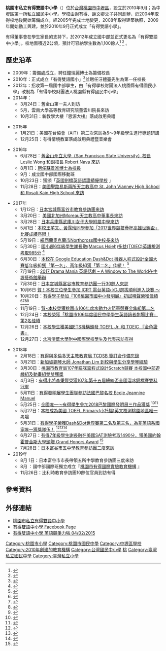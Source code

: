 {{Multiple issues|
{{external links|time=2021-04-02T05:08:03+00:00}}
{{Notability Unreferenced |time=2017-08-13T12:56:13+00:00}}
}}
{{coord|24|58|49.76|N|121|15|6.19|E|region:ID_type:landmark|display=title}}
{{Infobox_School
|name           =桃園市私立有得雙語中小學 
|other_name     =有得國民中小學、Yoder Bilingual Academy
|motto          =勤、實、精、新
|established    =2010年
|type           =私立國民中小學
|district       ={{ROC-TW}}[[桃園市|桃園市]][[中壢區|中壢區]]
|principal      =蘇景進
|grades         ='''國小部：'''六年制，每年級設有3班。<br>'''國中部：'''三年制，每年級各設2班。
|students       =約730人（2021年－2022年）（110學年度）
|address        ={{ROC-TW}}[[桃園市|桃園市]][[中壢區|中壢區]]長春一路288號
|website        = [http://www.yoderedu.org/ 私立有得雙語中小學]
}}
'''桃園市私立有得雙語中小學'''（{{Lang-en|Yoder Bilingual Academy}}）位於[[台灣|台灣]][[桃園市|桃園市]][[中壢區|中壢區]]，設立於2010年9月；為中壢區第一所私立國民中小學。學校由謝有得、謝文卿父子共同創辦，於2004年取得校地後開始籌備成立，經2005年完成土地變更，2008年取得建築執照，2009年開始動工興建，並於2010年9月正式成立「有得雙語小學」。<p>有得董事會在學生家長的支持下，於2012年成立國中部並正式更名為「有得雙語中小學」。校地面積近2公頃，預計可容納學生數為1,100餘人<ref>{{cite news | author = 游文寶 | coauthors =  | url = http://udn.com/NEWS/DOMESTIC/BREAKINGNEWS3/4838917.shtml  | title = 中壢第一所私立「有得國小」動土 | work = 聯合新聞網 | publisher = 聯合線上 | pages =  | date = 2009-04-09 | accessdate = 2009-04-20 }}</ref> <ref>{{cite news | author = 吳世傑 | coauthors =  | url = http://news.pchome.com.tw/society/commonsdaily/20090410/index-12393081285276144002.html | title = 中壢有得國小 動土 | work = PChome新聞 | publisher = 民眾日報 | pages =  | date = 2009-04-10 | accessdate = 2009-04-20 }}</ref>
。

== 歷史沿革 ==
*2009年：籌備處成立，聘任鐘瑞麗博士為籌備校長
*2010年：正式成立「有得雙語國小」<ref>{{cite web |author1=謝彰文 |title=有得雙語小學落成啟用典禮 -- 謝彰文的部落格 |url=http://www.ucute.com.tw/hsieh/index.aspx?act=article&aid=204864936 |website=www.ucute.com.tw |accessdate=2019-01-04 |archive-date=2019-01-05 |archive-url=https://web.archive.org/web/20190105042824/http://www.ucute.com.tw/hsieh/index.aspx?act=article&aid=204864936 |dead-url=no }}</ref>並聘任汪體臺先生為第一任校長
*2012年：招收第一屆國中部學生，由「有得學校財團法人桃園縣有得國民小學」改制為「有得學校財團法人桃園縣有得國民中小學」
*2014年：
**3月24日：舊金山第一夫人到訪
**5月，雲南大學高等教育研究院董雲川院長來訪
**10月31日：新教學大樓『思源大樓』落成啟用典禮
 
*2015年
**1月21日：美國在台協會（AIT）第二次來訪為5～9年級學生進行專題研講
**12月25日：有得情境教室落成啟用典禮暨音樂會
 
*2016年
**6月28日：[http://www.yoderedu.org/舊金山州立大學校長和副校長來訪/ 舊金山州立大學（San Francisco State University）校長 Leslie Wong 和副校長 Robert Nava 來訪] {{Wayback|url=http://www.yoderedu.org/%E8%88%8A%E9%87%91%E5%B1%B1%E5%B7%9E%E7%AB%8B%E5%A4%A7%E5%AD%B8%E6%A0%A1%E9%95%B7%E5%92%8C%E5%89%AF%E6%A0%A1%E9%95%B7%E4%BE%86%E8%A8%AA/ |date=20170423061842 }}
**8月1日：[https://www.yoderedu.org/%E7%AC%AC%E4%BA%8C%E3%80%81%E4%B8%89%E5%B1%86%E6%96%B0%E8%88%8A%E4%BB%BB%E6%A0%A1%E9%95%B7%E4%BA%A4%E6%8E%A5%E5%85%B8%E7%A6%AE%E6%9A%A8%E6%84%9F%E6%81%A9%E8%8C%B6%E6%9C%83/ 聘任蘇景進博士為校長] {{Wayback|url=https://www.yoderedu.org/%E7%AC%AC%E4%BA%8C%E3%80%81%E4%B8%89%E5%B1%86%E6%96%B0%E8%88%8A%E4%BB%BB%E6%A0%A1%E9%95%B7%E4%BA%A4%E6%8E%A5%E5%85%B8%E7%A6%AE%E6%9A%A8%E6%84%9F%E6%81%A9%E8%8C%B6%E6%9C%83/ |date=20170305010819 }}
**9月：成立國中部國際移動班
**10月23日：獲頒「[http://www.yoderedu.org/%E6%9C%89%E5%BE%97%E5%AD%B8%E5%AD%90%E8%A1%A8%E7%8F%BE%E7%AA%81%E5%87%BA%E7%8D%B2%E9%A0%92%E8%8B%B1%E5%9C%8B%E5%8A%8D%E6%A9%8B%E8%8B%B1%E8%AA%9E%E8%AA%8D%E8%AD%89%E7%B8%BE%E5%84%AA%E5%AD%B8%E6%A0%A1/ 英國劍橋英語認證績優學校] {{Wayback|url=http://www.yoderedu.org/%E6%9C%89%E5%BE%97%E5%AD%B8%E5%AD%90%E8%A1%A8%E7%8F%BE%E7%AA%81%E5%87%BA%E7%8D%B2%E9%A0%92%E8%8B%B1%E5%9C%8B%E5%8A%8D%E6%A9%8B%E8%8B%B1%E8%AA%9E%E8%AA%8D%E8%AD%89%E7%B8%BE%E5%84%AA%E5%AD%B8%E6%A0%A1/ |date=20181125231205 }}」
**11月28日：[https://www.facebook.com/yoderedu/posts/1471766086186166?notif_t=like&notif_id=1480378731666173 美國聖路易斯兩所天主教高中 St. John Vianney High School 和 Rosati Kain High School 來訪]

*2017年
**1月12日：[http://www.yoderedu.org/%E6%97%A5%E6%9C%AC%E5%AE%AE%E5%9F%8E%E7%B8%A3%E5%AF%8C%E8%B0%B7%E5%B8%82%E6%95%99%E8%82%B2%E8%A8%AA%E5%95%8F%E5%9C%98%E4%BE%86%E8%A8%AA%EF%BC%81/ 日本宮城縣富谷市教育參訪團來訪] {{Wayback|url=http://www.yoderedu.org/%E6%97%A5%E6%9C%AC%E5%AE%AE%E5%9F%8E%E7%B8%A3%E5%AF%8C%E8%B0%B7%E5%B8%82%E6%95%99%E8%82%B2%E8%A8%AA%E5%95%8F%E5%9C%98%E4%BE%86%E8%A8%AA%EF%BC%81/ |date=20210621150821 }}
**3月20日： [https://photos.google.com/share/AF1QipMiFJei88ZG3lLbWWJi7SgMv9oT3ponbT3BflQbhWHUxYfxFiwCRIAhKjOS8goUZg?key=M1NWRkNkQmJvTmJiZDNGR09EdWM2UUR5N3ZNOHR3 美國北加州Moreau天主教高中董事長來訪] {{Wayback|url=https://photos.google.com/share/AF1QipMiFJei88ZG3lLbWWJi7SgMv9oT3ponbT3BflQbhWHUxYfxFiwCRIAhKjOS8goUZg?key=M1NWRkNkQmJvTmJiZDNGR09EdWM2UUR5N3ZNOHR3 |date=20210621152556 }}
** 3月28日：[http://www.yoderedu.org/%E6%97%A5%E6%9C%AC%E5%85%B5%E5%BA%AB%E7%B8%A3%E6%AD%A6%E5%BA%AB%E5%B7%9D%E5%A5%B3%E5%AD%90%E5%A4%A7%E5%AD%B8%E9%99%84%E5%B1%AC%E4%B8%AD%E5%AD%B8%E4%BE%86%E8%A8%AA/ 日本兵庫縣武庫川女子大學附屬中學來訪] {{Wayback|url=http://www.yoderedu.org/%E6%97%A5%E6%9C%AC%E5%85%B5%E5%BA%AB%E7%B8%A3%E6%AD%A6%E5%BA%AB%E5%B7%9D%E5%A5%B3%E5%AD%90%E5%A4%A7%E5%AD%B8%E9%99%84%E5%B1%AC%E4%B8%AD%E5%AD%B8%E4%BE%86%E8%A8%AA/ |date=20170413202203 }}
** 5月1日：[http://www.yoderedu.org/%E7%8B%82%E8%B3%80%EF%BC%81%E6%9C%AC%E6%A0%A1%E7%8E%8B%E8%8A%8A%E5%8F%88%E3%80%81%E9%BB%83%E9%9C%88%E7%8E%B2%E5%90%8C%E5%AD%B8%E5%8F%83%E5%8A%A0%E3%80%8C2017%E4%B8%96%E7%95%8C%E7%AB%B6%E6%8A%80/ 本校王芊又、黃霈玲同學參加「2017世界競技疊杯高雄世錦盃」比賽成績亮眼！] {{Wayback|url=http://www.yoderedu.org/%E7%8B%82%E8%B3%80%EF%BC%81%E6%9C%AC%E6%A0%A1%E7%8E%8B%E8%8A%8A%E5%8F%88%E3%80%81%E9%BB%83%E9%9C%88%E7%8E%B2%E5%90%8C%E5%AD%B8%E5%8F%83%E5%8A%A0%E3%80%8C2017%E4%B8%96%E7%95%8C%E7%AB%B6%E6%8A%80/ |date=20170528093613 }}
**5月19日：[http://www.yoderedu.org/%E7%B4%90%E8%A5%BF%E8%98%AD%E5%A5%A7%E5%85%8B%E8%98%AD%E5%B8%82northcross%E5%9C%8B%E4%B8%AD%E6%A0%A1%E9%95%B7%E4%BE%86%E8%A8%AA/ 紐西蘭奧克蘭市Northcross國中校長來訪] {{Wayback|url=http://www.yoderedu.org/%E7%B4%90%E8%A5%BF%E8%98%AD%E5%A5%A7%E5%85%8B%E8%98%AD%E5%B8%82northcross%E5%9C%8B%E4%B8%AD%E6%A0%A1%E9%95%B7%E4%BE%86%E8%A8%AA/ |date=20170526223926 }}
**5月30日：[http://www.yoderedu.org/%E8%B3%80%EF%BC%81%E6%9C%AC%E6%A0%A16%E5%B9%B4%E7%B4%9A%E8%AC%9D%E9%95%B7%E8%9E%8D%E5%90%8C%E5%AD%B8%E5%A4%9A%E7%9B%8Atoeic%E8%A1%A8%E7%8F%BE%E5%84%AA%E7%95%B0/ 國小部6年級學生謝長融(Marcus Hsieh)多益(TOIEC)英語檢測考取985分] {{Wayback|url=http://www.yoderedu.org/%E8%B3%80%EF%BC%81%E6%9C%AC%E6%A0%A16%E5%B9%B4%E7%B4%9A%E8%AC%9D%E9%95%B7%E8%9E%8D%E5%90%8C%E5%AD%B8%E5%A4%9A%E7%9B%8Atoeic%E8%A1%A8%E7%8F%BE%E5%84%AA%E7%95%B0/ |date=20210621150849 }}<ref>{{cite web |title=焦點新聞 - 13歲謝長融不簡單！ 多益考985分 |url=https://www.tbc.net.tw/Mobile/News/NewsDetail?id=b60c9979-eb97-493a-94fb-717bec028e94 |website=www.tbc.net.tw |accessdate=2019-01-04 |archive-date=2019-01-05 |archive-url=https://web.archive.org/web/20190105043034/https://www.tbc.net.tw/Mobile/News/NewsDetail?id=b60c9979-eb97-493a-94fb-717bec028e94 |dead-url=no }}</ref>
**6月30日：[http://www.yoderedu.org/%E8%B3%80%EF%BC%81%E6%9C%AC%E6%A0%A1%E5%9C%A8dashanddot%E6%A9%9F%E5%99%A8%E4%BA%BA%E7%A8%8B%E5%BC%8F%E8%A8%AD%E8%A8%88%E5%85%A8%E5%9C%8B%E5%A4%A7%E8%B3%BD%E7%8D%B2%E5%A4%A7%E7%8D%8E/ 本校在 Google Education Dash&Dot 機器人程式設計全國大賽低年級組獲「第一名」、高年級組獲「第二名」佳績！] {{Wayback|url=http://www.yoderedu.org/%E8%B3%80%EF%BC%81%E6%9C%AC%E6%A0%A1%E5%9C%A8dashanddot%E6%A9%9F%E5%99%A8%E4%BA%BA%E7%A8%8B%E5%BC%8F%E8%A8%AD%E8%A8%88%E5%85%A8%E5%9C%8B%E5%A4%A7%E8%B3%BD%E7%8D%B2%E5%A4%A7%E7%8D%8E/ |date=20210621150922 }}<ref>{{cite web |title=影音新聞 - 機器人全國大賽 有得奪一、二名！ |url=https://www.tbc.net.tw/Mobile/News/NewsDetail?id=47c086e7-02d6-452e-b9a7-34dc9c5f5b59&newsType=4 |website=www.tbc.net.tw |accessdate=2019-01-04 |archive-date=2019-01-05 |archive-url=https://web.archive.org/web/20190105050103/https://www.tbc.net.tw/Mobile/News/NewsDetail?id=47c086e7-02d6-452e-b9a7-34dc9c5f5b59&newsType=4 |dead-url=no }}</ref>
**7月19日：[http://www.yoderedu.org/2017-drama-mania-%E8%8B%B1%E8%AA%9E%E8%A9%B1%E5%8A%87-a-window-to-the-world%EF%BC%88%E6%9C%89%E5%BE%97ec3%E7%A4%BE%E5%9C%98%EF%BC%89/ 2017 Drama Mania 英語話劇 – A Window to The World在中壢藝術館舉辦] {{Wayback|url=http://www.yoderedu.org/2017-drama-mania-%E8%8B%B1%E8%AA%9E%E8%A9%B1%E5%8A%87-a-window-to-the-world%EF%BC%88%E6%9C%89%E5%BE%97ec3%E7%A4%BE%E5%9C%98%EF%BC%89/ |date=20210621150906 }}
**7月30日：[http://www.yoderedu.org/%E6%97%A5%E6%9C%AC%E5%AE%AE%E5%9F%8E%E7%B8%A3%E5%AF%8C%E8%B0%B7%E5%B8%82%E6%95%99%E8%82%B2%E5%8F%83%E8%A8%AA%E5%9C%98%E4%B8%80%E8%A1%8C30%E9%A4%98%E4%BA%BA%E4%BE%86%E8%A8%AA/ 日本宮城縣富谷市教育參訪團一行30餘人來訪] {{Wayback|url=http://www.yoderedu.org/%E6%97%A5%E6%9C%AC%E5%AE%AE%E5%9F%8E%E7%B8%A3%E5%AF%8C%E8%B0%B7%E5%B8%82%E6%95%99%E8%82%B2%E5%8F%83%E8%A8%AA%E5%9C%98%E4%B8%80%E8%A1%8C30%E9%A4%98%E4%BA%BA%E4%BE%86%E8%A8%AA/ |date=20210621150915 }}
**10月6日 [https://www.yoderedu.org/%E8%B3%80%EF%BC%81%E6%9C%AC%E6%A0%A1%E4%B8%89%E4%BD%8D%E5%AD%B8%E7%94%9F%E5%8F%83%E5%8A%A0-icrt-%E9%9B%BB%E5%8F%B0%E8%8B%B1%E8%AA%9E%E5%B0%8Fdj%E9%81%B8%E6%8B%94%E9%A0%86%E5%88%A9%E9%80%B2%E5%85%A5/ 賀！本校三位學生參加 ICRT 電台英語小DJ選拔順利進入決賽 ～] {{Wayback|url=https://www.yoderedu.org/%E8%B3%80%EF%BC%81%E6%9C%AC%E6%A0%A1%E4%B8%89%E4%BD%8D%E5%AD%B8%E7%94%9F%E5%8F%83%E5%8A%A0-icrt-%E9%9B%BB%E5%8F%B0%E8%8B%B1%E8%AA%9E%E5%B0%8Fdj%E9%81%B8%E6%8B%94%E9%A0%86%E5%88%A9%E9%80%B2%E5%85%A5/ |date=20190106082132 }}
**10月20日：[https://www.yoderedu.org/%E6%9C%89%E5%BE%97%E5%AD%B8%E5%AD%90%E5%8F%83%E5%8A%A0%E3%80%8E106%E6%A1%83%E5%9C%92%E5%B8%82%E5%9C%8B%E4%B8%AD%E5%B0%8F%E7%99%BC%E6%98%8E%E5%B1%95%E3%80%8F%E5%88%9D%E8%A9%A6%E5%95%BC%E8%81%B2/ 有得學子參加『106桃園市國中小發明展』初試啼聲榮獲佳績] {{Wayback|url=https://www.yoderedu.org/%E6%9C%89%E5%BE%97%E5%AD%B8%E5%AD%90%E5%8F%83%E5%8A%A0%E3%80%8E106%E6%A1%83%E5%9C%92%E5%B8%82%E5%9C%8B%E4%B8%AD%E5%B0%8F%E7%99%BC%E6%98%8E%E5%B1%95%E3%80%8F%E5%88%9D%E8%A9%A6%E5%95%BC%E8%81%B2/ |date=20190106215323 }}<ref>{{cite web |title=影音新聞 - 「鋼土膠帶」奪特優 解決漏水好幫手 |url=https://www.tbc.net.tw/Mobile/News/NewsDetail?id=1ead7c40-47e3-4bc1-b6f6-5f1f7fe3936d&newsType=4 |website=www.tbc.net.tw |publisher=TBC |accessdate=2019-01-04 |archive-date=2019-01-05 |archive-url=https://web.archive.org/web/20190105053112/https://www.tbc.net.tw/Mobile/News/NewsDetail?id=1ead7c40-47e3-4bc1-b6f6-5f1f7fe3936d&newsType=4 |dead-url=no }}</ref><ref>{{cite news |author1=呂筱蟬 |title=有得雙語國中小 桃園市發明展獲佳績 |url=https://www.chinatimes.com/realtimenews/20171025004866-260405 |accessdate=2019-01-04 |work=www.chinatimes.com |publisher=中時電子報 |date=2017-10-25|language=zh-TW |archive-date=2019-01-04 |archive-url=https://web.archive.org/web/20190104231108/https://www.chinatimes.com/realtimenews/20171025004866-260405 |dead-url=no }}</ref><ref>{{cite news |title=影音新聞 - 「鋼土膠帶」奪特優 解決漏水好幫手 |url=https://www.tbc.net.tw/Mobile/News/NewsDetail?id=1ead7c40-47e3-4bc1-b6f6-5f1f7fe3936d&newsType=4 |accessdate=2019-01-04 |work=www.tbc.net.tw |publisher=TBC南桃園電視台 |date=2017-10-25|archive-date=2019-01-05 |archive-url=https://web.archive.org/web/20190105053112/https://www.tbc.net.tw/Mobile/News/NewsDetail?id=1ead7c40-47e3-4bc1-b6f6-5f1f7fe3936d&newsType=4 |dead-url=no }}</ref><ref>{{cite news |author1=周敏鴻 |title=鋼土膠帶黏牢牢、魚缸換水不髒手 有得國中小學生有創意 |url=http://news.ltn.com.tw/news/life/breakingnews/2233077 |accessdate=2019-01-04 |work=news.ltn.com.tw |publisher=自由時報 |date=2017-10-25|archive-date=2019-01-05 |archive-url=https://web.archive.org/web/20190105042753/http://news.ltn.com.tw/news/life/breakingnews/2233077 |dead-url=no }}</ref>
**11月19日：[https://www.yoderedu.org/%E8%B3%80%E6%9C%AC%E6%A0%A1%E6%A6%AE%E7%8D%B2%E6%A1%83%E5%9C%92%E5%B8%82106%E5%B9%B4%E5%BA%A6%E6%B0%B4%E5%8B%95%E5%8A%9B%E7%81%AB%E7%AE%AD%E8%BB%8A%E7%AB%B6%E8%B3%BD%E9%87%91%E9%9A%BC%E7%B5%84/ 賀~本校榮獲桃園市106年度水動力火箭車競賽金隼組第二名] {{Wayback|url=https://www.yoderedu.org/%E8%B3%80%E6%9C%AC%E6%A0%A1%E6%A6%AE%E7%8D%B2%E6%A1%83%E5%9C%92%E5%B8%82106%E5%B9%B4%E5%BA%A6%E6%B0%B4%E5%8B%95%E5%8A%9B%E7%81%AB%E7%AE%AD%E8%BB%8A%E7%AB%B6%E8%B3%BD%E9%87%91%E9%9A%BC%E7%B5%84/ |date=20190105043122 }}
**12月24日：[https://www.yoderedu.org/%E8%99%9F%E5%A4%96%EF%BC%81%E6%9C%AC%E6%A0%A1%E6%A6%AE%E7%8D%B2%E3%80%8C%E6%A1%83%E5%9C%92%E5%B8%82106%E5%B9%B4%E5%BA%A6%E5%9C%8B%E6%B0%91%E4%B8%AD%E5%AD%B8%E5%AD%B8%E7%94%9F%E8%8B%B1%E8%AA%9E/ 本校榮獲「桃園市106年度國民中學學生英語讀者劇場比賽」第2名佳績] {{Wayback|url=https://www.yoderedu.org/%E8%99%9F%E5%A4%96%EF%BC%81%E6%9C%AC%E6%A0%A1%E6%A6%AE%E7%8D%B2%E3%80%8C%E6%A1%83%E5%9C%92%E5%B8%82106%E5%B9%B4%E5%BA%A6%E5%9C%8B%E6%B0%91%E4%B8%AD%E5%AD%B8%E5%AD%B8%E7%94%9F%E8%8B%B1%E8%AA%9E/ |date=20190105043035 }}
**12月26日：[https://www.yoderedu.org/%E6%9C%AC%E6%A0%A1%E5%AD%B8%E7%94%9F%E7%8D%B2%E7%BE%8E%E5%9C%8Bets%E6%A9%9F%E6%A7%8B%E9%A0%92%E7%99%BC-toefl-jr-%E5%92%8C-toeic-%E3%80%8E%E9%87%91%E8%89%B2%E8%AD%89%E6%9B%B8/ 本校學生獲美國ETS機構頒發 TOEFL Jr. 和 TOEIC 『金色證書』 ] {{Wayback|url=https://www.yoderedu.org/%E6%9C%AC%E6%A0%A1%E5%AD%B8%E7%94%9F%E7%8D%B2%E7%BE%8E%E5%9C%8Bets%E6%A9%9F%E6%A7%8B%E9%A0%92%E7%99%BC-toefl-jr-%E5%92%8C-toeic-%E3%80%8E%E9%87%91%E8%89%B2%E8%AD%89%E6%9B%B8/ |date=20190106010416 }}
**12月27日：[https://www.yoderedu.org/%E5%8C%97%E4%BA%AC%E6%B8%85%E8%8F%AF%E5%A4%A7%E5%AD%B8%E9%99%84%E4%B8%AD%E5%9C%8B%E9%9A%9B%E5%AD%B8%E6%A0%A1%E5%AD%B8%E7%94%9F%E5%8F%8A%E4%BB%A3%E8%A1%A8%E4%BE%86%E8%A8%AA%E6%9C%89%E5%BE%97/ 北京清華大學附中國際學校學生及代表來訪有得] {{Wayback|url=https://www.yoderedu.org/%E5%8C%97%E4%BA%AC%E6%B8%85%E8%8F%AF%E5%A4%A7%E5%AD%B8%E9%99%84%E4%B8%AD%E5%9C%8B%E9%9A%9B%E5%AD%B8%E6%A0%A1%E5%AD%B8%E7%94%9F%E5%8F%8A%E4%BB%A3%E8%A1%A8%E4%BE%86%E8%A8%AA%E6%9C%89%E5%BE%97/ |date=20190106215250 }}

* 2018年
**2月18日：[https://www.yoderedu.org/%E8%B3%80%EF%BD%9E%E6%9C%89%E5%BE%97%E8%88%87%E5%A4%9A%E5%80%AB%E5%A4%9A%E5%A4%A9%E4%B8%BB%E6%95%99%E6%95%99%E8%82%B2%E5%B1%80%E7%B0%BD%E8%A8%82%E5%90%88%E4%BD%9C%E5%82%99%E5%BF%98%E9%8C%84/ 有得與多倫多天主教教育局 TCDSB 簽訂合作備忘錄] {{Wayback|url=https://www.yoderedu.org/%E8%B3%80%EF%BD%9E%E6%9C%89%E5%BE%97%E8%88%87%E5%A4%9A%E5%80%AB%E5%A4%9A%E5%A4%A9%E4%B8%BB%E6%95%99%E6%95%99%E8%82%B2%E5%B1%80%E7%B0%BD%E8%A8%82%E5%90%88%E4%BD%9C%E5%82%99%E5%BF%98%E9%8C%84/ |date=20190106215312 }}
**3月21日：[https://www.yoderedu.org/%E6%96%B0%E5%8A%A0%E5%9D%A1%E9%8B%BC%E7%90%B4%E5%A4%A7%E5%B8%AB-jonathan-lim-%E5%88%B0%E6%A0%A1%E8%88%87%E5%AD%B8%E7%94%9F%E5%88%86%E4%BA%AB%E5%AD%B8%E7%90%B4%E7%B6%93%E9%A9%97/ 新加坡鋼琴大師 Jonathan Lim 到校與學生分享學琴經驗] {{Wayback|url=https://www.yoderedu.org/%E6%96%B0%E5%8A%A0%E5%9D%A1%E9%8B%BC%E7%90%B4%E5%A4%A7%E5%B8%AB-jonathan-lim-%E5%88%B0%E6%A0%A1%E8%88%87%E5%AD%B8%E7%94%9F%E5%88%86%E4%BA%AB%E5%AD%B8%E7%90%B4%E7%B6%93%E9%A9%97/ |date=20190106013501 }}
**3月30日：[https://www.yoderedu.org/%E6%A1%83%E5%9C%92%E5%B8%82%E6%95%99%E8%82%B2%E5%B1%80107%E5%B9%B4%E8%B2%93%E5%92%AA%E7%9B%83%E7%A8%8B%E5%BC%8F%E8%A8%AD%E8%A8%88scratch%E7%AB%B6%E8%B3%BD-%E6%9C%AC%E6%A0%A1%E5%9C%8B%E4%B8%AD%E9%83%A8/ 桃園市教育局107年貓咪盃程式設計Scratch競賽 本校國中部遊戲組及動畫組雙雙獲獎] {{Wayback|url=https://www.yoderedu.org/%E6%A1%83%E5%9C%92%E5%B8%82%E6%95%99%E8%82%B2%E5%B1%80107%E5%B9%B4%E8%B2%93%E5%92%AA%E7%9B%83%E7%A8%8B%E5%BC%8F%E8%A8%AD%E8%A8%88scratch%E7%AB%B6%E8%B3%BD-%E6%9C%AC%E6%A0%A1%E5%9C%8B%E4%B8%AD%E9%83%A8/ |date=20190105180301 }}
**4月3日：[https://www.yoderedu.org/%E6%9C%89%E5%BE%97%E5%B0%8F%E5%B0%87%E6%9D%8E%E7%A7%89%E8%B1%90%E6%A6%AE%E7%8D%B2107%E5%B9%B4%E7%AC%AC%E5%8D%81%E4%BA%94%E5%B1%86%E7%B8%BD%E7%B5%B1%E7%9B%83%E5%85%A8%E5%9C%8B%E6%BA%9C%E5%86%B0/ 有得小將李秉豐榮獲107年第十五屆總統盃全國溜冰錦標賽雙料冠軍] {{Wayback|url=https://www.yoderedu.org/%E6%9C%89%E5%BE%97%E5%B0%8F%E5%B0%87%E6%9D%8E%E7%A7%89%E8%B1%90%E6%A6%AE%E7%8D%B2107%E5%B9%B4%E7%AC%AC%E5%8D%81%E4%BA%94%E5%B1%86%E7%B8%BD%E7%B5%B1%E7%9B%83%E5%85%A8%E5%9C%8B%E6%BA%9C%E5%86%B0/ |date=20190105043024 }}
**5月11日：[https://www.yoderedu.org/%E6%9C%89%E5%BE%97%E5%9C%98%E9%9A%8A%E5%8F%83%E8%A8%AA%E6%B3%95%E5%9C%8B%E5%B7%B4%E9%BB%8E%E5%90%8D%E6%A0%A1-ecole-jeannine-manuel/ 有得發明展學生團隊參訪法國巴黎名校 Ecole Jeannine Manuel] {{Wayback|url=https://www.yoderedu.org/%E6%9C%89%E5%BE%97%E5%9C%98%E9%9A%8A%E5%8F%83%E8%A8%AA%E6%B3%95%E5%9C%8B%E5%B7%B4%E9%BB%8E%E5%90%8D%E6%A0%A1-ecole-jeannine-manuel/ |date=20190105043109 }}
**5月25日：[https://www.yoderedu.org/%E5%85%A8%E5%9C%8B%E5%94%AF%E4%B8%80%EF%BD%9E%E6%9C%89%E5%BE%97%E5%AD%B8%E7%94%9F%E5%8F%83%E5%8A%A02018%E5%B7%B4%E9%BB%8E%E5%9C%8B%E9%9A%9B%E7%99%BC%E6%98%8E%E5%B1%95%E4%B8%89%E4%BD%9C%E5%93%81/ 全國唯一～有得學生參加2018巴黎國際發明展三作品獲獎] {{Wayback|url=https://www.yoderedu.org/%E5%85%A8%E5%9C%8B%E5%94%AF%E4%B8%80%EF%BD%9E%E6%9C%89%E5%BE%97%E5%AD%B8%E7%94%9F%E5%8F%83%E5%8A%A02018%E5%B7%B4%E9%BB%8E%E5%9C%8B%E9%9A%9B%E7%99%BC%E6%98%8E%E5%B1%95%E4%B8%89%E4%BD%9C%E5%93%81/ |date=20190105113247 }}<ref>{{cite news |author1=李明朝 |title=桃市有得國中部學生 參加法國發明展3作品獲獎 |url=https://tw.news.yahoo.com/%E6%A1%83%E5%B8%82%E6%9C%89%E5%BE%97%E5%9C%8B%E4%B8%AD%E9%83%A8%E5%AD%B8%E7%94%9F-%E5%8F%83%E5%8A%A0%E6%B3%95%E5%9C%8B%E7%99%BC%E6%98%8E%E5%B1%953%E4%BD%9C%E5%93%81%E7%8D%B2%E7%8D%8E-235846643.html |accessdate=2019-01-04 |work=中廣新聞網 |date=2018-05-28|language=zh-TW |archive-date=2019-01-05 |archive-url=https://web.archive.org/web/20190105042828/https://tw.news.yahoo.com/%E6%A1%83%E5%B8%82%E6%9C%89%E5%BE%97%E5%9C%8B%E4%B8%AD%E9%83%A8%E5%AD%B8%E7%94%9F-%E5%8F%83%E5%8A%A0%E6%B3%95%E5%9C%8B%E7%99%BC%E6%98%8E%E5%B1%953%E4%BD%9C%E5%93%81%E7%8D%B2%E7%8D%8E-235846643.html |dead-url=no }}</ref><ref>{{cite news |author1=許倬勛 |title=「鋼土膠帶」！ 國中生赴法國參加發明展奪獎 - 桃園市 - 自由時報電子報 |url=http://news.ltn.com.tw/news/Taoyuan/breakingnews/2437609 |accessdate=2019-01-04 |work=news.ltn.com.tw |publisher=自由時報 |date=2018-05-25|archive-date=2019-01-04 |archive-url=https://web.archive.org/web/20190104231102/http://news.ltn.com.tw/news/Taoyuan/breakingnews/2437609 |dead-url=no }}</ref>
**5月27日：[https://www.yoderedu.org/%E6%9C%AC%E6%A0%A1%E7%82%BA%E7%BE%8E%E5%9C%8B-toefl-primary-%E8%8B%B1%E6%96%87%E6%AA%A2%E6%B8%AC%E6%A1%83%E5%9C%92%E5%9C%B0%E5%8D%80%E5%94%AF%E4%B8%80%E8%80%83%E5%A0%B4%EF%BC%8C%E5%85%A8/ 本校成為美國 TOEFL Primary(小托福)英文檢測桃園地區唯一考場] {{Wayback|url=https://www.yoderedu.org/%E6%9C%AC%E6%A0%A1%E7%82%BA%E7%BE%8E%E5%9C%8B-toefl-primary-%E8%8B%B1%E6%96%87%E6%AA%A2%E6%B8%AC%E6%A1%83%E5%9C%92%E5%9C%B0%E5%8D%80%E5%94%AF%E4%B8%80%E8%80%83%E5%A0%B4%EF%BC%8C%E5%85%A8/ |date=20190105043058 }}
**5月31日：[https://www.yoderedu.org/%E6%9C%89%E5%BE%97%E5%AD%A9%E5%AD%90%E5%B6%84%E9%9C%B2%E9%8B%92%E8%8A%92%E5%A4%A7%E6%9C%89%E6%96%AC%E7%8D%B2%EF%BC%8C%E5%85%AD%E7%B5%84%E6%99%89%E7%B4%9A%E6%B1%BA%E8%B3%BD%EF%BC%8C%E5%85%A9%E7%B5%84/ 有得學子榮獲Dash&Dot世界賽第二名及第三名，為非英語系國家唯一獲獎隊伍！] {{Wayback|url=https://www.yoderedu.org/%E6%9C%89%E5%BE%97%E5%AD%A9%E5%AD%90%E5%B6%84%E9%9C%B2%E9%8B%92%E8%8A%92%E5%A4%A7%E6%9C%89%E6%96%AC%E7%8D%B2%EF%BC%8C%E5%85%AD%E7%B5%84%E6%99%89%E7%B4%9A%E6%B1%BA%E8%B3%BD%EF%BC%8C%E5%85%A9%E7%B5%84/ |date=20190106215301 }}<ref>{{cite news |author1=許倬勛 |title=小學生參加教育機器人大賽 桃園6隊挺進全球決賽 - 生活 - 自由時報電子報 |url=http://news.ltn.com.tw/news/life/breakingnews/2358639 |accessdate=2019-01-04 |work=news.ltn.com.tw |publisher=自由時報 |date=03/07/2018 |archive-date=2019-01-05 |archive-url=https://web.archive.org/web/20190105042751/http://news.ltn.com.tw/news/life/breakingnews/2358639 |dead-url=no }}</ref><ref>{{cite news |author1=張弘昌 |title=機器人世界賽 有得雙語國小響叮噹 |url=https://udn.com/news/story/11322/3218187 |accessdate=2019-01-04 |work=聯合新聞網 |publisher=聯合報 |date=2018-06-25|language=zh-TW |archive-date=2019-01-05 |archive-url=https://web.archive.org/web/20190105042825/https://udn.com/news/story/11322/3218187 |dead-url=no }}</ref><ref>{{cite news |author1=李峻愷 |title=神奇聯盟機器人世界賽 有得學生包辦2、3名 |url=http://www.uni967.com/newweb/index.php?menu=4&page=4_1&category=%E5%9C%B0%E6%96%B9&ID=6469 |work=www.uni967.com |publisher=FM96.7 環宇電台 |date=2018-06-25|accessdate=2019-01-04 |archive-date=2019-01-04 |archive-url=https://web.archive.org/web/20190104231001/http://www.uni967.com/newweb/index.php?menu=4&page=4_1&category=%E5%9C%B0%E6%96%B9&ID=6469 |dead-url=no }}</ref>
**6月27日：[https://www.yoderedu.org/%E6%81%AD%E5%96%9C7c%E5%9C%8B%E9%9A%9B%E7%8F%AD%E8%AC%9D%E9%95%B7%E8%9E%8Dsat%E6%A6%AE%E7%8D%B21490%E5%88%86%EF%BC%8C%E7%8D%B2%E7%BE%8E%E5%9C%8B%E7%B4%84%E7%BF%B0%E9%9C%8D%E6%99%AE%E9%87%91%E6%96%AF/ 有得7年級學生謝長融在美國SAT測驗考取1490分，獲美國約翰霍普金斯大學頒贈 Grand Honors Award] {{Wayback|url=https://www.yoderedu.org/%E6%81%AD%E5%96%9C7c%E5%9C%8B%E9%9A%9B%E7%8F%AD%E8%AC%9D%E9%95%B7%E8%9E%8Dsat%E6%A6%AE%E7%8D%B21490%E5%88%86%EF%BC%8C%E7%8D%B2%E7%BE%8E%E5%9C%8B%E7%B4%84%E7%BF%B0%E9%9C%8D%E6%99%AE%E9%87%91%E6%96%AF/ |date=20190105043046 }}<ref>{{cite news |author1=鄭國樑 |title=7年級生獲約翰霍普金斯頒 Grand Honors |url=https://udn.com/news/story/7324/3276517 |accessdate=2019-01-04 |work=聯合新聞網 |publisher=聯合報 |date=2018-07-27|language=zh-TW |archive-date=2019-01-04 |archive-url=https://web.archive.org/web/20190104231052/https://udn.com/news/story/7324/3276517 |dead-url=no }}</ref>
**7月28日：[https://photos.google.com/share/AF1QipMR9sf62ItXdpvg2pxup_mNaDC-myyFuqXhdR3KKOjXyLyVc7UWxUiIXXVH2XHxrg?key=NnVGTUxHaVNGRDgyeFFpak8zcmNBWVhjbHdEQ3lR 日本富谷市五中學教育參訪團二度來訪] {{Wayback|url=https://photos.google.com/share/AF1QipMR9sf62ItXdpvg2pxup_mNaDC-myyFuqXhdR3KKOjXyLyVc7UWxUiIXXVH2XHxrg?key=NnVGTUxHaVNGRDgyeFFpak8zcmNBWVhjbHdEQ3lR |date=20210621151217 }}
*2019年
**8月 1日：日本富谷市市長帶領五所中學教育參訪團三度來訪
**8月 ：國中部國際班獨立成立『[https://www.yodertw.org 桃園市有得國際實驗教育機構] {{Wayback|url=https://www.yodertw.org/ |date=20191013124812 }}』
**11月26日：比利時教育參訪團10餘位官員到訪有得

== 參考資料 ==
<div class="references-small">
<references />
</div>

== 外部連結 ==
*[http://www.yoderedu.org/ 桃園市私立有得雙語中小學] {{Wayback|url=http://www.yoderedu.org/ |date=20170811143152 }}
*[http://www.facebook.com/yoderedu 有得雙語中小學 Facebook Page]
*[http://www.chinatimes.com/newspapers/20150402000264-260210 有得雙語中小學 英語競爭力強 04/02/2015] {{Wayback|url=http://www.chinatimes.com/newspapers/20150402000264-260210 |date=20150402162501 }}

{{桃園市國民中學}}

[[Category:桃園市小學|Category:桃園市小學]]
[[Category:桃園市國民中學|Category:桃園市國民中學]]
[[Category:中壢區學校|Category:中壢區學校]]
[[Category:2010年創建的教育機構|Category:2010年創建的教育機構]]
[[Category:台灣國民中小學|Category:台灣國民中小學]]
[[Category:台灣冠以人名的教育機構|桃]]
[[Category:臺灣私立國民中學|Category:臺灣私立國民中學]]
[[Category:臺灣私立小學|Category:臺灣私立小學]]